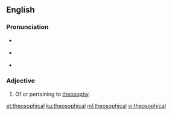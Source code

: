 ==English==

===Pronunciation===
* {{a|UK}} {{IPA|/ˌθiː.əˈsɒf.ɪk.əl/|lang=en}}
* {{a|US}} {{IPA|/ˌθi.əˈsɑ.fɪk.əl/|lang=en}}
* {{hyphenation|the|o|so|phi|cal|lang=en}}
{{rfap|Canadian Phonics Classes, please|lang=en|variety=Canada}}

===Adjective===
{{en-adj}}

# Of or pertaining to [[theosophy]].

[[et:theosophical]]
[[ku:theosophical]]
[[ml:theosophical]]
[[vi:theosophical]]